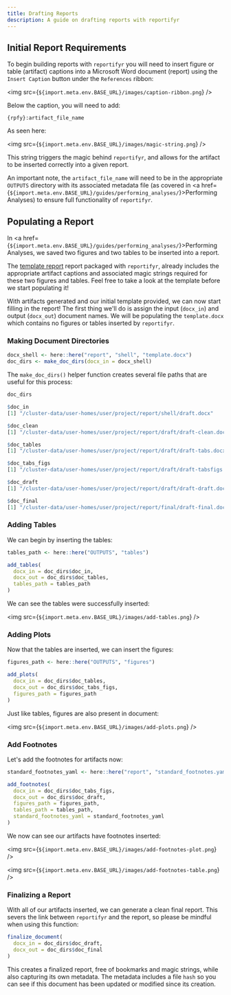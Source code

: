 ```yaml
---
title: Drafting Reports
description: A guide on drafting reports with reportifyr
---
```


## Initial Report Requirements

To begin building reports with `reportifyr` you will need to insert figure or 
table (artifact) captions into a Microsoft Word document (report) using the `Insert Caption` 
button under the `References` ribbon:

<img src={`${import.meta.env.BASE_URL}/images/caption-ribbon.png`} />

Below the caption, you will need to add:

`{rpfy}:artifact_file_name`

As seen here:

<img src={`${import.meta.env.BASE_URL}/images/magic-string.png`} />

This string triggers the magic behind `reportifyr`, and allows for the artifact 
to be inserted correctly into a given report. 

An important note, the `artifact_file_name` will need to be in the appropriate 
`OUTPUTS` directory with its associated metadata file (as covered in
<a href={`${import.meta.env.BASE_URL}/guides/performing_analyses/`}>Performing Analyses</a>) 
to ensure full functionality of `reportifyr`.

## Populating a Report

In <a href={`${import.meta.env.BASE_URL}/guides/performing_analyses/`}>Performing Analyses</a>, 
we saved two figures and two tables to be inserted into a report. 

The [template report](https://github.com/A2-ai/reportifyr/blob/v0.2.6/inst/extdata/template.docx) 
report packaged with `reportifyr`, already includes the appropriate artifact captions 
and associated magic strings required for these two figures and tables. Feel free 
to take a look at the template before we start populating it!

With artifacts generated and our initial template provided, we can now start 
filling in the report! The first thing we'll do is assign the input (`docx_in`) 
and output (`docx_out`) document names. We will be populating the `template.docx` 
which contains no figures or tables inserted by `reportifyr`. 

### Making Document Directories

```r
docx_shell <- here::here("report", "shell", "template.docx")
doc_dirs <- make_doc_dirs(docx_in = docx_shell)
```

The `make_doc_dirs()` helper function creates several file paths that are useful 
for this process:

```r
doc_dirs

$doc_in
[1] "/cluster-data/user-homes/user/project/report/shell/draft.docx"

$doc_clean
[1] "/cluster-data/user-homes/user/project/report/draft/draft-clean.docx"

$doc_tables
[1] "/cluster-data/user-homes/user/project/report/draft/draft-tabs.docx"

$doc_tabs_figs
[1] "/cluster-data/user-homes/user/project/report/draft/draft-tabsfigs.docx"

$doc_draft
[1] "/cluster-data/user-homes/user/project/report/draft/draft-draft.docx"

$doc_final
[1] "/cluster-data/user-homes/user/project/report/final/draft-final.docx"
```

### Adding Tables

We can begin by inserting the tables:

```r
tables_path <- here::here("OUTPUTS", "tables")

add_tables(
  docx_in = doc_dirs$doc_in,
  docx_out = doc_dirs$doc_tables,
  tables_path = tables_path
)
```

We can see the tables were successfully inserted:

<img src={`${import.meta.env.BASE_URL}/images/add-tables.png`} />

### Adding Plots

Now that the tables are inserted, we can insert the figures:

```r
figures_path <- here::here("OUTPUTS", "figures")

add_plots(
  docx_in = doc_dirs$doc_tables,
  docx_out = doc_dirs$doc_tabs_figs,
  figures_path = figures_path
)
```

Just like tables, figures are also present in document:

<img src={`${import.meta.env.BASE_URL}/images/add-plots.png`} />

### Add Footnotes

Let's add the footnotes for artifacts now:

```r
standard_footnotes_yaml <- here::here("report", "standard_footnotes.yaml")

add_footnotes(
  docx_in = doc_dirs$doc_tabs_figs,
  docx_out = doc_dirs$doc_draft,
  figures_path = figures_path,
  tables_path = tables_path,
  standard_footnotes_yaml = standard_footnotes_yaml
)
```

We now can see our artifacts have footnotes inserted:

<img src={`${import.meta.env.BASE_URL}/images/add-footnotes-plot.png`} />

<img src={`${import.meta.env.BASE_URL}/images/add-footnotes-table.png`} />

### Finalizing a Report

With all of our artifacts inserted, we can generate a clean final report. This 
severs the link between `reportifyr` and the report, so please be mindful when 
using this function:

```r
finalize_document(
  docx_in = doc_dirs$doc_draft,
  docx_out = doc_dirs$doc_final
)
```

This creates a finalized report, free of bookmarks and magic strings, while also 
capturing its own metadata. The metadata includes a file `hash` so you can see if 
this document has been updated or modified since its creation.

